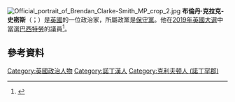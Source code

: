 [[File:Official_portrait_of_Brendan_Clarke-Smith_MP_crop_2.jpg|thumb]]
'''布倫丹·克拉克-史密斯'''（{{lang-en|Brendan Clarke-Smith}}；{{bd|1980年|8月17日}}）是[[英國|英國]]的一位政治家，所屬政黨是[[保守黨_(英國)|保守黨]]。他在[[2019年英國大選|2019年英國大選]]中當選[[巴西特勞_(英國國會選區)|巴西特勞]]的議員<ref name="dc">{{cite web|url=https://candidates.democracyclub.org.uk/person/65408|title=Brendan Clarke-Smith - Candidate for Bassetlaw in UK Parliament elections|publisher=Democracy Club|accessdate=16 December 2019|archive-date=2021-06-16|archive-url=https://web.archive.org/web/20210616212928/https://candidates.democracyclub.org.uk/person/65408|dead-url=no}}</ref>。 

==參考資料==
{{reflist}}

{{DEFAULTSORT:Clarke-Smith, Brendan}}
[[Category:英國政治人物|Category:英國政治人物]]
[[Category:諾丁漢人|Category:諾丁漢人]]
[[Category:克利夫顿人_(諾丁罕郡)|Category:克利夫顿人 (諾丁罕郡)]]